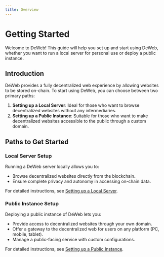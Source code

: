 ```yaml
---
title: Overview
---
```


# Getting Started

Welcome to DeWeb! This guide will help you set up and start using DeWeb,
whether you want to run a local server for personal use or deploy a public instance.

## Introduction

DeWeb provides a fully decentralized web experience by allowing websites to be stored on-chain.
To start using DeWeb, you can choose between two primary paths:

1. **Setting up a Local Server**:
   Ideal for those who want to browse decentralized websites without any intermediaries.
2. **Setting up a Public Instance**:
   Suitable for those who want to make decentralized websites accessible to the public through a custom domain.

## Paths to Get Started

### Local Server Setup

Running a DeWeb server locally allows you to:

- Browse decentralized websites directly from the blockchain.
- Ensure complete privacy and autonomy in accessing on-chain data.

For detailed instructions, see [Setting up a Local Server](./setup-local-server).

### Public Instance Setup

Deploying a public instance of DeWeb lets you:

- Provide access to decentralized websites through your own domain.
- Offer a gateway to the decentralized web for users on any platform (PC, mobile, tablet).
- Manage a public-facing service with custom configurations.

For detailed instructions, see [Setting up a Public Instance](./setup-public-instance).
